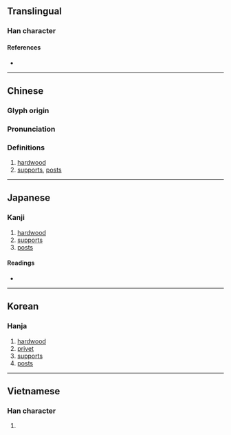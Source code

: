 {{also|桢}}
{{character info/new}}
==Translingual==

===Han character===
{{Han char|rn=75|rad=木|as=09|sn=13|four=41981|canj=DYBC|ids=⿰木貞}}

====References====
* {{Han ref|kx=0540.220|dkj=15163|dj=0928.070|hdz=21247.030|uh=6968|ud=26984|bh=B7A9|bd=47017}}

----

==Chinese==
{{zh-forms|s=桢}}

===Glyph origin===
{{Han etym}}

===Pronunciation===
{{zh-pron
|m=zhēn
|c=zing1
|mc=y
|oc=y
|ma=
|cat=n
}}

===Definitions===
{{zh-hanzi}}

# [[hardwood]]
# [[support]]s, [[post]]s

----

==Japanese==

===Kanji===
{{ja-kanji|grade=|rs=木09}}

# [[hardwood]]
# [[supports]]
# [[posts]]

====Readings====
* {{ja-readings|on=[[てい]] (tei), [[ちょう]] (chō)|kun=[[ねずみもち]] (nezumimochi)}}

----

==Korean==

===Hanja===
{{ko-hanja|hangeul=정|eumhun=|rv=jeong|mr=chŏng|y=ceng}}

# [[hardwood]]
# [[privet]]
# [[supports]]
# [[posts]]

----

==Vietnamese==

===Han character===
{{vi-hantu|[[trính]], [[trinh]]|rs=木09}}

# {{rfdef|vi|sort=木09}}